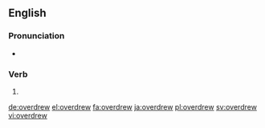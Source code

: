 ==English==

===Pronunciation===
* {{a|US}} {{IPA|/oʊ.vɚ.dru/}}

===Verb===
{{head|en}}

# {{en-simple past of|overdraw}}

[[de:overdrew]]
[[el:overdrew]]
[[fa:overdrew]]
[[ja:overdrew]]
[[pl:overdrew]]
[[sv:overdrew]]
[[vi:overdrew]]